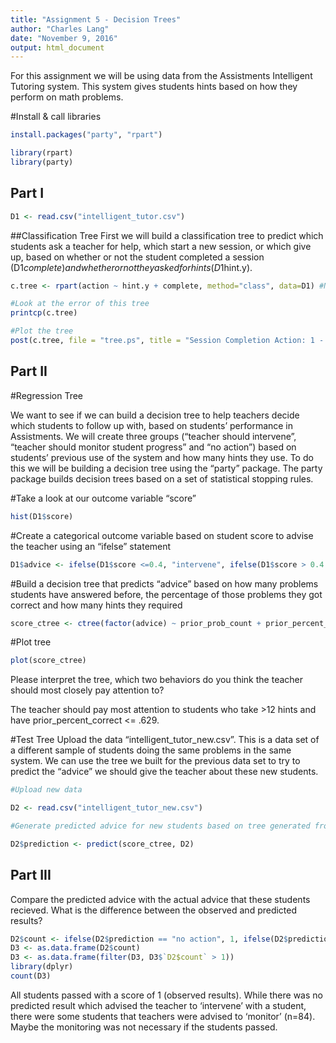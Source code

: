 ```yaml
---
title: "Assignment 5 - Decision Trees"
author: "Charles Lang"
date: "November 9, 2016"
output: html_document
---
```

For this assignment we will be using data from the Assistments Intelligent Tutoring system. This system gives students hints based on how they perform on math problems. 

#Install & call libraries
```r
install.packages("party", "rpart")

library(rpart)
library(party)
```

## Part I
```r
D1 <- read.csv("intelligent_tutor.csv")
```

##Classification Tree
First we will build a classification tree to predict which students ask a teacher for help, which start a new session, or which give up, based on whether or not the student completed a session (D1$complete) and whether or not they asked for hints (D1$hint.y). 
```r

c.tree <- rpart(action ~ hint.y + complete, method="class", data=D1) #Notice the standard R notion for a formula X ~ Y

#Look at the error of this tree
printcp(c.tree)

#Plot the tree
post(c.tree, file = "tree.ps", title = "Session Completion Action: 1 - Ask teacher, 2 - Start new session, 3 - Give up")

```
## Part II

#Regression Tree

We want to see if we can build a decision tree to help teachers decide which students to follow up with, based on students' performance in Assistments. We will create three groups ("teacher should intervene", "teacher should monitor student progress" and "no action") based on students' previous use of the system and how many hints they use. To do this we will be building a decision tree using the "party" package. The party package builds decision trees based on a set of statistical stopping rules.

#Take a look at our outcome variable "score"
```r
hist(D1$score)
```

#Create a categorical outcome variable based on student score to advise the teacher using an "ifelse" statement
```r
D1$advice <- ifelse(D1$score <=0.4, "intervene", ifelse(D1$score > 0.4 & D1$score <=0.8, "monitor", "no action"))
```

#Build a decision tree that predicts "advice" based on how many problems students have answered before, the percentage of those problems they got correct and how many hints they required
```r
score_ctree <- ctree(factor(advice) ~ prior_prob_count + prior_percent_correct + hints, D1)
```

#Plot tree
```r
plot(score_ctree)
```

Please interpret the tree, which two behaviors do you think the teacher should most closely pay attention to?

The teacher should pay most attention to students who take >12 hints and have prior_percent_correct <= .629.

#Test Tree
Upload the data "intelligent_tutor_new.csv". This is a data set of a different sample of students doing the same problems in the same system. We can use the tree we built for the previous data set to try to predict the "advice" we should give the teacher about these new students. 

```r
#Upload new data

D2 <- read.csv("intelligent_tutor_new.csv")

#Generate predicted advice for new students based on tree generated from old students

D2$prediction <- predict(score_ctree, D2)

``` 
## Part III
Compare the predicted advice with the actual advice that these students recieved. What is the difference between the observed and predicted results?

```r
D2$count <- ifelse(D2$prediction == "no action", 1, ifelse(D2$prediction == "monitor", 2, 3))
D3 <- as.data.frame(D2$count)
D3 <- as.data.frame(filter(D3, D3$`D2$count` > 1))
library(dplyr)
count(D3)
```

All students passed with a score of 1 (observed results). While there was no predicted result which advised the teacher to 'intervene' with a student, there were some students that teachers were advised to 'monitor' (n=84). Maybe the monitoring was not necessary if the students passed.